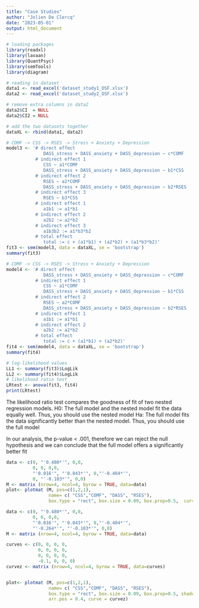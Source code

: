 ---
title: "Case Studies"
author: "Jolien De Clercq"
date: "2023-05-01"
output: html_document
---

```{r, packages}
# loading packages
library(readxl)
library(lavaan)
library(QuantPsyc)
library(semTools)
library(diagram)
```

```{r, import and manipulate data}
# reading in dataset
data1 <- read_excel('dataset_study1_OSF.xlsx')
data2 <- read_excel('dataset_study2_OSF.xlsx')

# remove extra columns in data2 
data2$CI  = NULL
data2$CI2 = NULL

# add the two datasets together
dataXL <- rbind(data1, data2)
```

```{r, volledig model 3}
# COMF -> CSS -> RSES -> Stress + Anxiety + Depression 
model3 <- '# direct effect 
              DASS_stress + DASS_anxiety + DASS_depression ~ c*COMF
           # indirect effect 1
              CSS ~ a1*COMF
              DASS_stress + DASS_anxiety + DASS_depression ~ b1*CSS
           # indirect effect 2
              RSES ~ a2*COMF
              DASS_stress + DASS_anxiety + DASS_depression ~ b2*RSES
           # indirect effect 3
              RSES ~ b3*CSS
           # indirect effect 1
              a1b1 := a1*b1
           # indirect effect 2
              a2b2 := a2*b2 
           # indirect effect 3
              a1b3b2 := a1*b3*b2
           # total effect 
              total := c + (a1*b1) + (a2*b2) + (a1*b3*b2)'
fit3 <- sem(model3, data = dataXL, se = 'bootstrap')
summary(fit3)
```
```{r, model 3 without path3}
# COMF -> CSS -> RSES -> Stress + Anxiety + Depression 
model4 <- '# direct effect 
              DASS_stress + DASS_anxiety + DASS_depression ~ c*COMF
           # indirect effect 1
              CSS ~ a1*COMF
              DASS_stress + DASS_anxiety + DASS_depression ~ b1*CSS
           # indirect effect 2
              RSES ~ a2*COMF
              DASS_stress + DASS_anxiety + DASS_depression ~ b2*RSES
           # indirect effect 1
              a1b1 := a1*b1
           # indirect effect 2
              a2b2 := a2*b2 
           # total effect 
              total := c + (a1*b1) + (a2*b2)'
fit4 <- sem(model4, data = dataXL, se = 'bootstrap')
summary(fit4)
```

```{r, comparing models: likelihood ratio test}
# log-likelihood values 
LL1 <- summary(fit3)$LogLik
LL2 <- summary(fit4)$LogLik
# likelihood ratio test 
LRtest <- anova(fit3, fit4)
print(LRtest)
```


The likelihood ratio test compares the goodness of fit of two nested regression models. 
H0: The full model and the nested model fit the data equally well. Thus, you should use the nested model
Ha: The full model fits the data significantly better than the nested model. Thus, you should use the full model 

In our analysis, the p-value < .001, therefore we can reject the null hypothesis and we can conclude that the full model offers a significantly better fit 

```{r, Visualization Mediation Model without Path CSS -> RSES}
data <- c(0, "'0.480*'", 0,0,
          0, 0, 0,0,
          "'0.016'", "'0.043*'", 0,"'-0.404*'",
          0, "'-0.103*'", 0,0)
M <- matrix (nrow=4, ncol=4, byrow = TRUE, data=data)
plot<- plotmat (M, pos=c(1,2,1), 
                name= c( "CSS","COMF", "DASS", "RSES"), 
                box.type = "rect", box.size = 0.09, box.prop=0.5,  curve=0, shadow.size = 0)
```
```{r, Visualization Mediation Model with Path CSS -> RSES}
data <- c(0, "'0.480*'", 0,0,
          0, 0, 0,0,
          "'0.016'", "'0.043*'", 0,"'-0.404*'",
          "'-0.264*'", "'-0.103*'", 0,0)
M <- matrix (nrow=4, ncol=4, byrow = TRUE, data=data)

curves <- c(0, 0, 0, 0,
            0, 0, 0, 0,
            0, 0, 0, 0,
            -0.1, 0, 0, 0)
curvez <- matrix (nrow=4, ncol=4, byrow = TRUE, data=curves)


plot<- plotmat (M, pos=c(1,2,1), 
                name= c( "CSS","COMF", "DASS", "RSES"), 
                box.type = "rect", box.size = 0.09, box.prop=0.5, shadow.size = 0,
                arr.pos = 0.4, curve = curvez)
```
